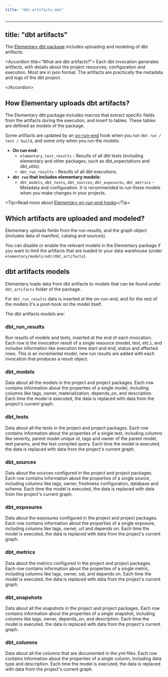 ```yaml
---
title: "dbt-artifacts.mdx"
---
```


---
title: "dbt artifacts"
---

The [Elementary dbt package](/quickstart#install-the-dbt-package) includes uploading and modeling of dbt artifacts.

&lt;Accordion title="What are dbt artifacts?"&gt;
Each dbt invocation generates artifacts, with details about the project resources, configuration and execution. Most are in json format. The artifacts are practically the metadata and logs of the dbt project.

&lt;/Accordion&gt;

## How Elementary uploads dbt artifacts?

The Elementary dbt package includes macros that extract specific fields from the artifacts during the execution, and insert to tables. These tables are defined as models of the package.

Some artifacts are updated by an [on-run-end](https://docs.getdbt.com/reference/project-configs/on-run-start-on-run-end) hook when you run `dbt run / test / build`, and some only when you run the models:

- **On run end:**
  - `elementary_test_results` - Results of all dbt tests (including elementary and other packages, such as dbt_expectations and dbt_utils).
  - `dbt_run_results` - Results of all dbt executions.
- **`dbt run` that includes elementary models:**
  - `dbt_models`, `dbt_tests`, `dbt_sources`, `dbt_exposures`, `dbt_metrics` - Metadata and configuration. It is recommended to run these models when you make changes in your projects.

&lt;Tip&gt;Read more about [Elementary on-run-end hooks](/dbt/on-run-end_hooks)&lt;/Tip&gt;

## Which artifacts are uploaded and modeled?

Elementary uploads fields from the run-results, and the graph object (includes data of manifest, catalog and sources).

You can disable or enable the relevant models in the Elementary package if you want to limit the artifacts that are loaded to your data warehouse (under `elementary/models/edr/dbt_artifacts`).

## dbt artifacts models

Elementary loads data from dbt artifacts to models that can be found under `dbt_artifacts` folder of the package.

For `dbt_run_results` data is inserted at the on-run-end, and for the rest of the models it's a post-hook on the model itself.

The dbt artifacts models are:

### dbt_run_results

Run results of models and tests, inserted at the end of each invocation. Each row is the invocation result of a single resource (model, test, etc.), and includes information like execution time start and end, status and affected rows.
This is an incremental model, new run results are added with each invocation that produces a result object.

### dbt_models

Data about all the models in the project and project packages. Each row contains information about the properties of a single model, including columns like tags, owner, materialization, depends_on, and description.
Each time the model is executed, the data is replaced with data from the project's current graph.

### dbt_tests

Data about all the tests in the project and project packages. Each row contains information about the properties of a single test, including columns like severity, parent model unique id, tags and owner of the parent model, test params, and the test compiled query.
Each time the model is executed, the data is replaced with data from the project's current graph.

### dbt_sources

Data about the sources configured in the project and project packages. Each row contains information about the properties of a single source, including columns like tags, owner, freshness configuration, database and schema.
Each time the model is executed, the data is replaced with data from the project's current graph.

### dbt_exposures

Data about the exposures configured in the project and project packages. Each row contains information about the properties of a single exposure, including columns like tags, owner, url and depends on.
Each time the model is executed, the data is replaced with data from the project's current graph.

### dbt_metrics

Data about the metrics configured in the project and project packages. Each row contains information about the properties of a single metric, including columns like tags, owner, sql, and depends on.
Each time the model is executed, the data is replaced with data from the project's current graph.

### dbt_snapshots

Data about all the snapshots in the project and project packages.
Each row contains information about the properties of a single snapshot, including columns like tags, owner, depends_on, and description.
Each time the model is executed, the data is replaced with data from the project's current graph.

### dbt_columns

Data about all the columns that are documented in the yml files. Each row contains information about the properties of a single column, including data type and description.
Each time the model is executed, the data is replaced with data from the project's current graph.
